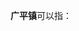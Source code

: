 '''广平镇'''可以指：
{{PRC admin/disambig|13/04/32/100/000|35/04/25/103/000|37/15/02/202/000|45/04/21/102/000}}
{{disambig|cat=三字中国镇名消歧义}}